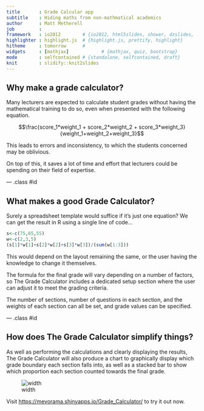 ```yaml
---
title       : Grade Calcular app
subtitle    : Hiding maths from non-mathmatical academics
author      : Matt Metherell
job         : 
framework   : io2012        # {io2012, html5slides, shower, dzslides, ...}
highlighter : highlight.js  # {highlight.js, prettify, highlight}
hitheme     : tomorrow      # 
widgets     : [mathjax]            # {mathjax, quiz, bootstrap}
mode        : selfcontained # {standalone, selfcontained, draft}
knit        : slidify::knit2slides
---
```


## Why make a grade calculator?

Many lecturers are expected to calculate student grades without having the mathematical training to do so, even when presented with the following equation.

$$\frac{score_1*weight_1 + score_2*weight_2 + score_3*weight_3}{weight_1+weight_2+weight_3}$$

This leads to errors and inconsistency, to which the students concerned may be oblivious.

On top of this, it saves a lot of time and effort that lecturers could be spending on their field of expertise.

--- .class #id 

## What makes a good Grade Calculator?

Surely a spreadsheet template would suffice if it's just one equation? We can get the result in R using a single line of code...

```r
s<-c(75,65,55)
w<-c(2,3,5)
(s[1]*w[1]+s[2]*w[2]+s[3]*w[3])/(sum(w[1:3]))
```

This would depend on the layout remaining the same, or the user having the knowledge to change it themselves.

The formula for the final grade will vary depending on a number of factors, so The Grade Calculator includes a dedicated setup section where the user can adjust it to meet the grading criteria.

The number of sections, number of questions in each section, and the weights of each section can all be set, and grade values can be specified.

--- .class #id

## How does The Grade Calculator simplify things?

As well as performing the calculations and clearly displaying the results, The Grade Calculator will also produce a chart to graphically display which grade boundary each section falls into, as well as a stacked bar to show which proportion each section counted towards the final grade.

![width](assets/img/gradecalc.png)

Visit [https://mevorama.shinyapps.io/Grade_Calculator/](https://mevorama.shinyapps.io/Grade_Calculator/) to try it out now.







